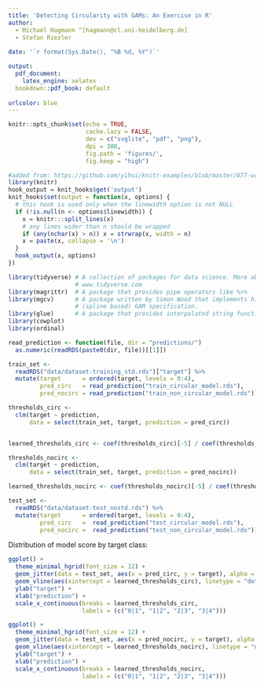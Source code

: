 ```yaml
---
title: 'Detecting Circularity with GAMs: An Exercise in R'
author: 
  - Michael Hagmann ^[hagmann@cl.uni-heidelberg.de]
  - Stefan Riezler
  
date: '`r format(Sys.Date(), "%B %d, %Y")`'

output:
  pdf_document:
    latex_engine: xelatex
  bookdown::pdf_book: default
    
urlcolor: blue
---
```



```r
knitr::opts_chunk$set(echo = TRUE, 
                      cache.lazy = FALSE,
                      dev = c("svglite", "pdf", "png"),
                      dpi = 300,
                      fig.path = 'figures/',
                      fig.keep = "high")

#added from: https://github.com/yihui/knitr-examples/blob/master/077-wrap-output.Rmd
library(knitr)
hook_output = knit_hooks$get('output')
knit_hooks$set(output = function(x, options) {
  # this hook is used only when the linewidth option is not NULL
  if (!is.null(n <- options$linewidth)) {
    x = knitr:::split_lines(x)
    # any lines wider than n should be wrapped
    if (any(nchar(x) > n)) x = strwrap(x, width = n)
    x = paste(x, collapse = '\n')
  }
  hook_output(x, options)
})
```




```r
library(tidyverse) # A collection of packages for data science. More about it on 
                   # www.tidyverse.com
library(magrittr)  # A package that provides pipe operators like %>%
library(mgcv)      # A package written by Simon Wood that implements his 
                   # (spline based) GAM specification.
library(glue)      # A package that provides interpolated string functions.
library(cowplot)
library(ordinal)
```


```r
read_prediction <- function(file, dir = "predictions/") 
  as.numeric(readRDS(paste0(dir, file))[[1]])
```



```r
train_set <- 
  readRDS("data/dataset-training_std.rds")["target"] %>%
  mutate(target      = ordered(target, levels = 0:4),
         pred_circ   = read_prediction("train_circular_model.rds"),
         pred_nocirc = read_prediction("train_non_circular_model.rds"))

thresholds_circ <-
  clm(target ~ prediction, 
      data = select(train_set, target, prediction = pred_circ))


learned_thresholds_circ <- coef(thresholds_circ)[-5] / coef(thresholds_circ)[5]

thresholds_nocirc <-
  clm(target ~ prediction, 
      data = select(train_set, target, prediction = pred_nocirc))

learned_thresholds_nocirc <- coef(thresholds_nocirc)[-5] / coef(thresholds_nocirc)[5]
```



```r
test_set <- 
  readRDS("data/dataset-test_nostd.rds") %>%
  mutate(target      = ordered(target, levels = 0:4),
         pred_circ   =  read_prediction("test_circular_model.rds"),
         pred_nocirc =  read_prediction("test_non_circular_model.rds"))
```


Distribution of model score by target class:
```r
ggplot() +
  theme_minimal_hgrid(font_size = 12) +
  geom_jitter(data = test_set, aes(x = pred_circ, y = target), alpha = .01, height = .1) +
  geom_vline(aes(xintercept = learned_thresholds_circ), linetype = "dotted") +
  ylab("target") +
  xlab("prediction") +
  scale_x_continuous(breaks = learned_thresholds_circ,
                     labels = (c("0|1", "1|2", "2|3", "3|4")))
```


```r
ggplot() +
  theme_minimal_hgrid(font_size = 12) +
  geom_jitter(data = test_set, aes(x = pred_nocirc, y = target), alpha = .01, height = .1) +
  geom_vline(aes(xintercept = learned_thresholds_nocirc), linetype = "dotted") +
  ylab("target") +
  xlab("prediction") +
  scale_x_continuous(breaks = learned_thresholds_nocirc,
                     labels = (c("0|1", "1|2", "2|3", "3|4")))
```

